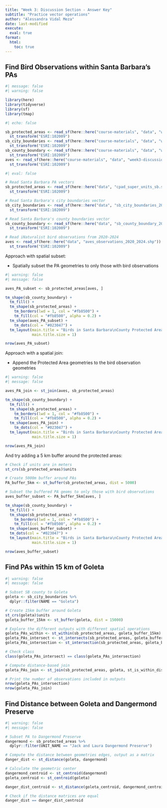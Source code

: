 ```yaml
---
title: "Week 3: Discussion Section - Answer Key"
subtitle: "Practice vector operations"
author: "Alessandra Vidal Meza"
date: last-modified
execute: 
  eval: true
format:
  html:
    toc: true
---
```


## Find Bird Observations within Santa Barbara's PAs

```r
#| message: false
#| warning: false

library(here)
library(tidyverse)
library(sf)
library(tmap)
```

```r
#| echo: false

sb_protected_areas <- read_sf(here::here("course-materials", "data", "week3-discussion", "cpad_super_units_sb.shp")) %>% 
  st_transform("ESRI:102009")
sb_city_boundaries <- read_sf(here::here("course-materials", "data", "week3-discussion", "sb_city_boundaries_2003.shp")) %>%
  st_transform("ESRI:102009")
sb_county_boundary <- read_sf(here::here("course-materials", "data", "week3-discussion", "sb_county_boundary_2020.shp")) %>%
  st_transform("ESRI:102009")
aves <- read_sf(here::here("course-materials", "data", "week3-discussion", "aves_observations_2020_2024.shp")) %>%
  st_transform("ESRI:102009")
```

```r
#| eval: false

# Read Santa Barbara PA vectors
sb_protected_areas <- read_sf(here::here("data", "cpad_super_units_sb.shp")) %>% 
  st_transform("ESRI:102009")

# Read Santa Barbara's city boundaries vector
sb_city_boundaries <- read_sf(here::here("data", "sb_city_boundaries_2003.shp")) %>%
  st_transform("ESRI:102009")

# Read Santa Barbara's county boundaries vector
sb_county_boundary <- read_sf(here::here("data", "sb_county_boundary_2020.shp")) %>%
  st_transform("ESRI:102009")

# Read iNaturalist bird observations from 2020-2024
aves <- read_sf(here::here("data", "aves_observations_2020_2024.shp")) %>%
  st_transform("ESRI:102009")
```

Approach with spatial subset: 

- Spatially subset the PA geometries to only those with bird observations

```r
#| warning: false
#| message: false

aves_PA_subset <- sb_protected_areas[aves, ]

tm_shape(sb_county_boundary) +
  tm_fill() +
  tm_shape(sb_protected_areas) +
    tm_borders(lwd = 1, col = "#fb8500") +
    tm_fill(col = "#fb8500", alpha = 0.2) +
  tm_shape(aves_PA_subset) +
    tm_dots(col = "#023047") +
  tm_layout(main.title = "Birds in Santa Barbara\nCounty Protected Areas",
            main.title.size = 1)

nrow(aves_PA_subset)
```

Approach with a spatial join:

- Append the Protected Area geometries to the bird observation geometries

```r
#| warning: false
#| message: false

aves_PA_join <- st_join(aves, sb_protected_areas)

tm_shape(sb_county_boundary) +
  tm_fill() +
  tm_shape(sb_protected_areas) +
    tm_borders(lwd = 1, col = "#fb8500") +
    tm_fill(col = "#fb8500", alpha = 0.2) +
  tm_shape(aves_PA_join) +
    tm_dots(col = "#023047") +
  tm_layout(main.title = "Birds in Santa Barbara\nCounty Protected Areas",
            main.title.size = 1)

nrow(aves_PA_join)
```

And try adding a 5 km buffer around the protected areas:

```r
# Check if units are in meters
st_crs(sb_protected_areas)$units

# Create 5000m buffer around PAs
PA_buffer_5km <- st_buffer(sb_protected_areas, dist = 5000)

# Subset the buffered PA geoms to only those with bird observations
aves_buffer_subset <- PA_buffer_5km[aves, ]

tm_shape(sb_county_boundary) +
  tm_fill() +
  tm_shape(sb_protected_areas) +
    tm_borders(lwd = 1, col = "#fb8500") +
    tm_fill(col = "#fb8500", alpha = 0.2) +
  tm_shape(aves_buffer_subset) +
  tm_dots(col = "#023047") +
  tm_layout(main.title = "Birds in Santa Barbara\nCounty Protected Areas",
            main.title.size = 1)

nrow(aves_buffer_subset)
```

## Find PAs within 15 km of Goleta

```r
#| warning: false
#| message: false

# Subset SB county to Goleta
goleta <- sb_city_boundaries %>%
  dplyr::filter(NAME == "Goleta")

# Create 15km buffer around Goleta
st_crs(goleta)$units
goleta_buffer_15km <- st_buffer(goleta, dist = 15000)

# Explore the different outputs with different spatial operations
goleta_PAs_within <- st_within(sb_protected_areas, goleta_buffer_15km)
goleta_PAs_intersect <- st_intersects(sb_protected_areas, goleta_buffer_15km)
goleta_PAs_intersection <- st_intersection(sb_protected_areas, goleta_buffer_15km)

# Check class
class(goleta_PAs_intersect) == class(goleta_PAs_intersection)

# Compute distance-based join
goleta_PAs_join <- st_join(sb_protected_areas, goleta, st_is_within_distance, dist = 15000)

# Print the number of observations included in outputs
nrow(goleta_PAs_intersection)
nrow(goleta_PAs_join)
```

## Find Distance between Goleta and Dangermond Preserve

```r
#| warning: false
#| message: false

# Subset PA to Dangermond Preserve
dangermond <- sb_protected_areas %>%
  dplyr::filter(UNIT_NAME == "Jack and Laura Dangermond Preserve")

# Compute the distance between geometries edges, output as a matrix
danger_dist <- st_distance(goleta, dangermond)

# Calculate the geometric center
dangermond_centroid <- st_centroid(dangermond)
goleta_centroid <- st_centroid(goleta)

danger_dist_centroid <- st_distance(goleta_centroid, dangermond_centroid)

# Check if the distance matrices are equal
danger_dist == danger_dist_centroid
```
